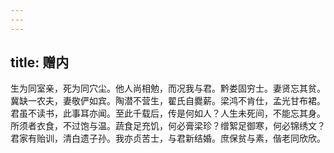 ```yaml
---
---
---
```

title: 赠内
---



生为同室亲，死为同穴尘。他人尚相勉，而况我与君。黔娄固穷士。妻贤忘其贫。冀缺一农夫，妻敬俨如宾。陶潜不营生，翟氏自爨薪。梁鸿不肯仕，孟光甘布裙。君虽不读书，此事耳亦闻。至此千载后，传是何如人？人生未死间，不能忘其身。所须者衣食，不过饱与温。蔬食足充饥，何必膏梁珍？缯絮足御寒，何必锦绣文？君家有贻训，清白遗子孙。我亦贞苦士，与君新结婚。庶保贫与素，偕老同欣欣。